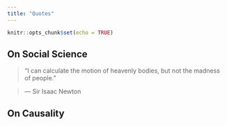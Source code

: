 ---
title: "Quotes"
---

```{r setup, include=FALSE}
knitr::opts_chunk$set(echo = TRUE)
```

## On Social Science

>“I can calculate the motion of heavenly bodies, but not the madness of people.”

>— Sir Isaac Newton

## On Causality

